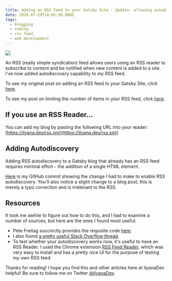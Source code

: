 ```yaml
---
title: Adding an RSS Feed to your Gatsby Site - Update- allowing autodiscovery
date: 2020-07-29T14:05:10.000Z
tags:
  - blogging
  - coding
  - rss feed
  - web development
---
```


![](rss-feed-gatsby-update2.png)

An RSS (really simple syndication) feed allows users using an RSS reader to subscribe to content and be notified when new content is added to a site. I've now added autodiscovery capability to my RSS feed.

To see my original post on adding an RSS feed to your Gatsby Site, click [here](https://ilyana.dev/blog/2020-07-13-adding-rss-feed/).

To see my post on limiting the number of items in your RSS feed, click [here](https://ilyana.dev/blog/2020-07-15-adding-rss-feed-update/).

If you use an RSS Reader...
--

You can add my blog by pasting the following URL into your reader: [https://ilyana.dev/rss.xml](https://ilyana.dev/rss.xml)

Adding Autodiscovery
--

Adding RSS autodiscovery to a Gatsby blog that already has an RSS feed requires minimal effort - the addition of a single HTML element.

[Here](https://github.com/ilyanaDev/ilyanaDevBlog/commit/8c2045c91351104b7aa52a07f8e44632d141de35) is my GitHub commit showing the change I had to make to enable RSS autodiscovery. You'll also notice a slight change to a blog post; this is merely a typo correction and is irrelevant to the RSS.

Resources
--

It took me awhile to figure out how to do this, and I had to examine a number of sources, but here are the ones I found most useful:

* Pete Freitag succinctly provides the requisite code [here](https://www.petefreitag.com/item/384.cfm).
* I also found [a pretty useful Stack Overflow thread](https://stackoverflow.com/questions/10809673/rss-auto-discovery).
* To test whether your autodiscovery works now, it's useful to have an RSS Reader. I used the Chrome extension [RSS Feed Reader](https://chrome.google.com/webstore/detail/rss-feed-reader/pnjaodmkngahhkoihejjehlcdlnohgmp?hl=en), which was very easy to install and has a pretty nice UI for the purpose of testing my own RSS feed.

Thanks for reading! I hope you find this and other articles here at ilyanaDev helpful! Be sure to follow me on Twitter [@ilyanaDev](https://twitter.com/ilyanaDev).
